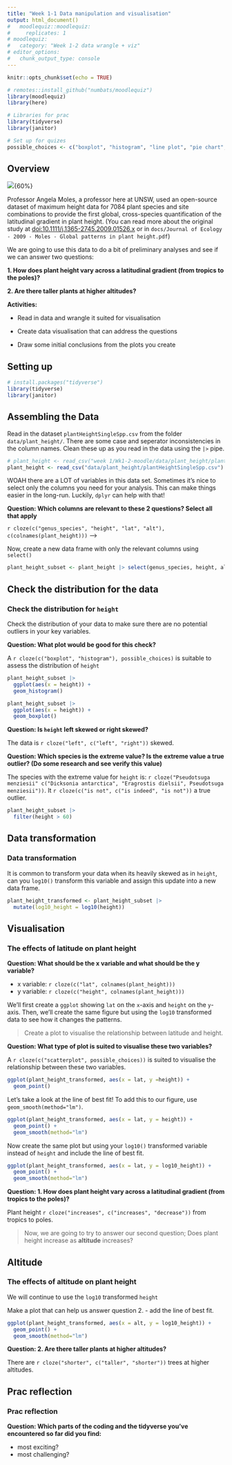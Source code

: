 ```yaml
---
title: "Week 1-1 Data manipulation and visualisation"
output: html_document()
#   moodlequiz::moodlequiz:
#     replicates: 1
# moodlequiz:
#   category: "Week 1-2 data wrangle + viz"
# editor_options:
#   chunk_output_type: console
---
```


```r
knitr::opts_chunk$set(echo = TRUE)

# remotes::install_github("numbats/moodlequiz")
library(moodlequiz)
library(here)

# Libraries for prac
library(tidyverse)
library(janitor)

# Set up for quizes
possible_choices <- c("boxplot", "histogram", "line plot", "pie chart", "scatterplot", "violin")
```

## Overview

![](trees.jpeg){60%}

Professor Angela Moles, a professor here at UNSW, used an open-source dataset of maximum height data for 7084 plant species and site combinations to provide the first global, cross-species quantification of the latitudinal gradient in plant height. (You can read more about the original study at [doi:10.1111/j.1365-2745.2009.01526.x](doi.org/10.1111/j.1365-2745.2009.01526.x) or in `docs/Journal of Ecology - 2009 - Moles - Global patterns in plant height.pdf`)

We are going to use this data to do a bit of preliminary analyses and see if we can answer two questions:

**1. How does plant height vary across a latitudinal gradient (from tropics to the poles)?**

**2. Are there taller plants at higher altitudes?**

**Activities:**

- Read in data and wrangle it suited for visualisation

- Create data visualisation that can address the questions

- Draw some initial conclusions from the plots you create

## Setting up

```r
# install.packages("tidyverse")
library(tidyverse)
library(janitor)
```

## Assembling the Data

Read in the dataset `plantHeightSingleSpp.csv` from the folder `data/plant_height/`. There are some case and seperator inconsistencies in the column names. Clean these up as you read in the data using the `|>` pipe.

```r
# plant_height <- read_csv("week 1/Wk1-2-moodle/data/plant_height/plantHeightSingleSpp.csv")
plant_height <- read_csv("data/plant_height/plantHeightSingleSpp.csv") |> clean_names()
```

WOAH there are a LOT of variables in this data set. Sometimes it's nice to select only the columns you need for your analysis. This can make things easier in the long-run. Luckily, `dplyr` can help with that!

**Question: Which columns are relevant to these 2 questions? Select all that apply**

`r cloze(c("genus_species", "height", "lat", "alt"), c(colnames(plant_height)))` -->

Now, create a new data frame with only the relevant columns using `select()`

```r
plant_height_subset <- plant_height |> select(genus_species, height, alt, lat)
```

## Check the distribution for the data

<h3>Check the distribution for `height`</h3>

Check the distribution of your data to make sure there are no potential outliers in your key variables. 

**Question: What plot would be good for this check?**

A `r cloze(c("boxplot", "histogram"), possible_choices)` is suitable to assess the distribution of `height`

```r
plant_height_subset |> 
  ggplot(aes(x = height)) + 
  geom_histogram()

plant_height_subset |> 
  ggplot(aes(x = height)) + 
  geom_boxplot()
```

**Question: Is `height` left skewed or right skewed?** 

The data is `r cloze("left", c("left", "right"))` skewed. 

**Question: Which species is the extreme value? Is the extreme value a true outlier? (Do some research and see verify this value)**

The species with the extreme value for `height` is: `r cloze("Pseudotsuga menziesii" c("Dicksonia antarctica", "Eragrostis dielsii", Pseudotsuga menziesii"))`. It `r cloze(c("is not", c("is indeed", "is not"))` a true outlier.

```r
plant_height_subset |> 
  filter(height > 60)
```

## Data transformation

<h3>Data transformation</h3>

It is common to transform your data when its heavily skewed as in `height`, can you `log10()` transform this variable and assign this update into a new data frame.

```r
plant_height_transformed <- plant_height_subset |> 
  mutate(log10_height = log10(height))
```

## Visualisation

<h3>The effects of latitude on plant height</h3>

**Question: What should be the x variable and what should be the y variable?** 

- x variable: `r cloze(c("lat", colnames(plant_height)))`
- y variable: `r cloze(c("height", colnames(plant_height)))`

We'll first create a `ggplot` showing `lat` on the `x`-axis and `height` on the `y`-axis. Then, we'll create the same figure but using the `log10` transformed data to see how it changes the patterns.

> Create a plot to visualise the relationship between latitude and height.

**Question: What type of plot is suited to visualise these two variables?**

A `r cloze(c("scatterplot", possible_choices))` is suited to visualise the relationship between these two variables.

```r
ggplot(plant_height_transformed, aes(x = lat, y =height)) + 
  geom_point()
```

Let's take a look at the line of best fit! To add this to our figure, use `geom_smooth(method="lm")`.

```r
ggplot(plant_height_transformed, aes(x = lat, y = height)) + 
  geom_point() +
  geom_smooth(method="lm")
```

Now create the same plot but using your `log10()` transformed variable instead of `height` and include the line of best fit.

```r
ggplot(plant_height_transformed, aes(x = lat, y = log10_height)) + 
  geom_point() +
  geom_smooth(method="lm")
```

**Question: 1. How does plant height vary across a latitudinal gradient (from tropics to the poles)?**

Plant height `r cloze("increases", c("increases", "decrease"))` from tropics to poles.

> Now, we are going to try to answer our second question; Does plant height increase as **altitude** increases?

## Altitude

<h3>The effects of altitude on plant height</h3>

We will continue to use the `log10` transformed `height`

Make a plot that can help us answer question 2. - add the line of best fit.

```r
ggplot(plant_height_transformed, aes(x = alt, y = log10_height)) + 
  geom_point() +
  geom_smooth(method="lm")
```

**Question: 2. Are there taller plants at higher altitudes?**

There are `r cloze("shorter", c("taller", "shorter"))` trees at higher altitudes.

## Prac reflection {type=essay}

<h3>Prac reflection</h3>

 **Question: Which parts of the coding and the tidyverse you've encountered so far did you find:** 

- most exciting?
- most challenging?
